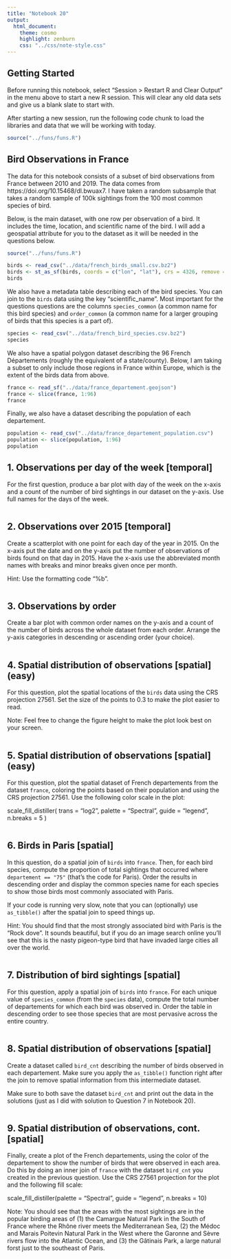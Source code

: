 ```yaml
---
title: "Notebook 20"
output:
  html_document:
    theme: cosmo
    highlight: zenburn
    css: "../css/note-style.css"
---
```


## Getting Started

Before running this notebook, select "Session > Restart R and Clear Output" in
the menu above to start a new R session. This will clear any old data sets and
give us a blank slate to start with.

After starting a new session, run the following code chunk to load the
libraries and data that we will be working with today.

```r
source("../funs/funs.R")
```

## Bird Observations in France

The data for this notebook consists of a subset of bird observations from France
between 2010 and 2019. The data comes from https://doi.org/10.15468/dl.bwuax7.
I have taken a random subsample that takes a random sample of 100k sightings
from the 100 most common species of bird. 

Below, is the main dataset, with one row per observation of a bird. It includes
the time, location, and scientific name of the bird. I will add a geospatial
attribute for you to the dataset as it will be needed in the questions below.

```r
source("../funs/funs.R")

birds <- read_csv("../data/french_birds_small.csv.bz2")
birds <- st_as_sf(birds, coords = c("lon", "lat"), crs = 4326, remove = FALSE)
birds
```

We also have a metadata table describing each of the bird species. You can join
to the `birds` data using the key "scientific_name". Most important for the questions
questions are the columns `species_common` (a common name for this bird species)
and `order_common` (a common name for a larger grouping of birds that this 
species is a part of).

```r
species <- read_csv("../data/french_bird_species.csv.bz2")
species
```

We also have a spatial polygon dataset describing the 96 French Départements
(roughly the equivalent of a state/county). Below, I am taking a subset to only
include those regions in France within Europe, which is the extent of the birds
data from above.

```r
france <- read_sf("../data/france_departement.geojson")
france <- slice(france, 1:96)
france
```

Finally, we also have a dataset describing the population of each departement.

```r
population <- read_csv("../data/france_departement_population.csv")
population <- slice(population, 1:96)
population
```

## 1. Observations per day of the week [temporal]

For the first question, produce a bar plot with day of the week on the x-axis
and a count of the number of bird sightings in our dataset on the y-axis. Use
full names for the days of the week.

```r

```

## 2. Observations over 2015 [temporal]

Create a scatterplot with one point for each day of the year in 2015. On the
x-axis put the date and on the y-axis put the number of observations of birds
found on that day in 2015. Have the x-axis use the abbreviated month names with
breaks and minor breaks given once per month.

Hint: Use the formatting code "%b".

```r

```

## 3. Observations by order

Create a bar plot with common order names on the y-axis and a count of the 
number of birds across the whole dataset from each order. Arrange the y-axis
categories in descending or ascending order (your choice).

```r

```

## 4. Spatial distribution of observations [spatial] (easy)

For this question, plot the spatial locations of the `birds` data using the 
CRS projection 27561. Set the size of the points to 0.3 to make the plot easier
to read. 

Note: Feel free to change the figure height to make the plot look best on your
screen.

```r

```

## 5. Spatial distribution of observations [spatial] (easy)

For this question, plot the spatial dataset of French departements from the 
dataset `france`, coloring the points based on their population and using the 
CRS projection 27561. Use the following color scale in the plot:

   scale_fill_distiller(
      trans = "log2", palette = "Spectral", guide = "legend", n.breaks = 5
    )

```r

```

## 6. Birds in Paris [spatial]

In this question, do a spatial join of `birds` into `france`. Then, for each
bird species, compute the proportion of total sightings that occurred where
`departement == "75"` (that's the code for Paris). Order the results in
descending order and display the common species name for each species to show
those birds most commonly associated with Paris.

If your code is running very slow, note that you can (optionally) use
`as_tibble()` after the spatial join to speed things up.

Hint: You should find that the most strongly associated bird with Paris is the
"Rock dove". It sounds beautiful, but if you do an image search online you'll
see that this is the nasty pigeon-type bird that have invaded large cities all
over the world.

```r

```

## 7. Distribution of bird sightings [spatial]

For this question, apply a spatial join of `birds` into `france`. 
For each unique value of `species_common` (from the `species` data), compute
the total number of departements for which each bird was observed in. Order the
table in descending order to see those species that are most pervasive across
the entire country.

```r

```

## 8. Spatial distribution of observations [spatial]

Create a dataset called `bird_cnt` describing the number of birds observed in
each departement. Make sure you apply the `as_tibble()` function right after 
the join to remove spatial information from this intermediate dataset.

Make sure to both save the dataset `bird_cnt` and print out the data in the
solutions (just as I did with solution to Question 7 in Notebook 20).

```r

```

## 9. Spatial distribution of observations, cont. [spatial]

Finally, create a plot of the French departements, using the color of the 
departement to show the number of birds that were observed in each area.
Do this by doing an inner join of `france` with the dataset 
`bird_cnt` you created in the previous question. Use the CRS 27561 projection
for the plot and the following fill scale:

  scale_fill_distiller(palette = "Spectral", guide = "legend", n.breaks = 10)
  
Note: You should see that the areas with the most sightings are in the popular
birding areas of (1) the Camargue Natural Park in the South of France where the
Rhône river meets the Mediterranean Sea, (2) the Médoc and Marais Poitevin
Natural Park in the West where the Garonne and Sèvre rivers flow into the
Atlantic Ocean, and (3) the Gâtinais Park, a large natural forst just to the
southeast of Paris. 

```r

```

